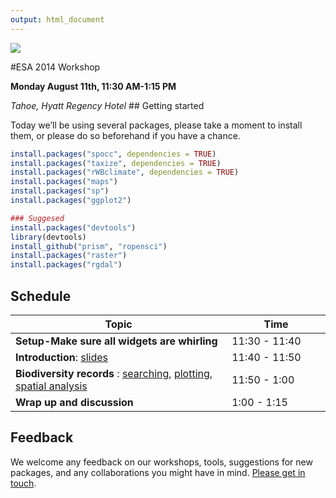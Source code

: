 ```yaml
---
output: html_document
---
```


[![](00-introduction/img/ropensci_logo_sm.png)](http://ropensci.org/)

#ESA 2014 Workshop

**Monday August 11th, 11:30 AM-1:15 PM**

*Tahoe, Hyatt Regency Hotel*
## Getting started

Today we'll be using several packages, please take a moment to install them, or please do so beforehand if you have a chance.

```R
install.packages("spocc", dependencies = TRUE)
install.packages("taxize", dependencies = TRUE)
install.packages("rWBclimate", dependencies = TRUE)
install.packages("maps")
install.packages("sp")
install.packages("ggplot2")

### Suggesed
install.packages("devtools")
library(devtools)
install_github("prism", "ropensci")
install.packages("raster")
install.packages("rgdal")

```

## Schedule 

|Topic|Time|
|---------------|-------|
|**Setup-Make sure all widgets are whirling**| 11:30 - 11:40 |
|**Introduction**: [slides](http://bit.ly/ro-esa2014) | 11:40 - 11:50 |
|**Biodiversity records** : [searching](01-biodiversity/01_Search_basics.html), [plotting](01-biodiversity/02_mapping.html), [spatial analysis](01-biodiversity/03_overlay.html) | 11:50 - 1:00 |
|**Wrap up and discussion**  | 1:00 - 1:15 |

## Feedback

We welcome any feedback on our workshops, tools, suggestions for new packages, and any collaborations you might have in mind. [Please get in touch](http://ropensci.org/contact.html).